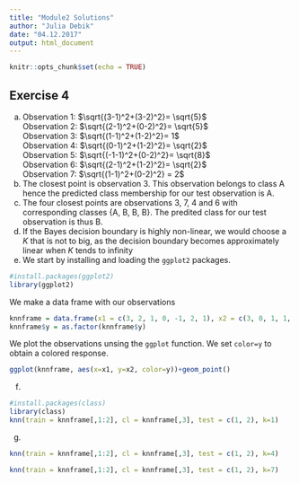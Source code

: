 ```yaml
---
title: "Module2 Solutions"
author: "Julia Debik"
date: "04.12.2017"
output: html_document
---
```


```r
knitr::opts_chunk$set(echo = TRUE)
```
## Exercise 4
a. Observation 1: $\sqrt{(3-1)^2+(3-2)^2}= \sqrt{5}$  
Observation 2: $\sqrt{(2-1)^2+(0-2)^2}= \sqrt{5}$  
Observation 3: $\sqrt{(1-1)^2+(1-2)^2}= 1$  
Observation 4: $\sqrt{(0-1)^2+(1-2)^2}= \sqrt{2}$  
Observation 5: $\sqrt{(-1-1)^2+(0-2)^2}= \sqrt{8}$  
Observation 6: $\sqrt{(2-1)^2+(1-2)^2}= \sqrt{2}$  
Observation 7: $\sqrt{(1-1)^2+(0-2)^2} = 2$
b. The closest point is observation 3. This observation belongs to class A hence the predicted class membership for our test observation is A.
c. The four closest points are observations 3, 7, 4 and 6 with corresponding classes \{A, B, B, B\}. The predited class for our test observation is thus B.
d. If the Bayes decision boundary is highly non-linear, we would choose a $K$ that is not to big, as the decision boundary becomes approximately linear when $K$ tends to infinity
e. We start by installing and loading the `ggplot2` packages.
```r
#install.packages(ggplot2)
library(ggplot2)
```

We make a data frame with our observations
```r
knnframe = data.frame(x1 = c(3, 2, 1, 0, -1, 2, 1), x2 = c(3, 0, 1, 1, 0, 1, 0),  y=c("A", "A", "A", "B", "B", "B", "B"))
knnframe$y = as.factor(knnframe$y)
```
We plot the observations unsing the `ggplot` function. We set `color=y` to obtain a colored response.
```r
ggplot(knnframe, aes(x=x1, y=x2, color=y))+geom_point()
```

f. 
```r
#install.packages(class)
library(class)
knn(train = knnframe[,1:2], cl = knnframe[,3], test = c(1, 2), k=1)
```

g. 
```r
knn(train = knnframe[,1:2], cl = knnframe[,3], test = c(1, 2), k=4)
```

```r
knn(train = knnframe[,1:2], cl = knnframe[,3], test = c(1, 2), k=7)
```

